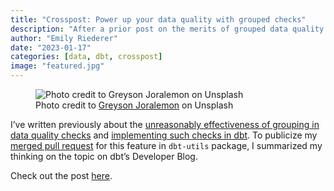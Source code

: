 ```yaml
---
title: "Crosspost: Power up your data quality with grouped checks"
description: "After a prior post on the merits of grouped data quality checks, I demo my newly merged implementation for dbt"
author: "Emily Riederer"
date: "2023-01-17"
categories: [data, dbt, crosspost]
image: "featured.jpg"
---
```


![ Photo credit to [Greyson Joralemon](https://unsplash.com/@greysonjoralemon) on Unsplash ](featured.jpg)

I've written previously about the [unreasonably effectiveness of grouping in data quality checks](/post/grouping-data-quality/) and [implementing such checks in dbt](/post/grouping-data-quality-update/). To publicize my [merged pull request](https://github.com/dbt-labs/dbt-utils/pull/633) for this feature in `dbt-utils` package, I summarized my thinking on the topic on dbt's Developer Blog.

Check out the post [here](https://docs.getdbt.com/blog/grouping-data-tests#grouped-checks).